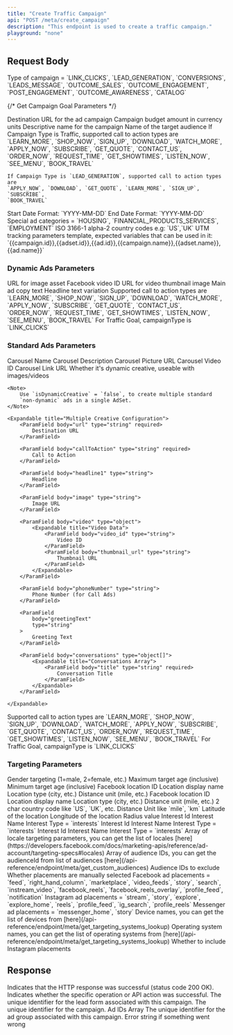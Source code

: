 ```yaml
---
title: "Create Traffic Campaign"
api: "POST /meta/create_campaign"
description: "This endpoint is used to create a traffic campaign."
playground: "none"
---
```


## Request Body

<ParamField body="campaignType" type="string" required>
	Type of campaign = `LINK_CLICKS`, `LEAD_GENERATION`, `CONVERSIONS`,
	`LEADS_MESSAGE`, `OUTCOME_SALES`, `OUTCOME_ENGAGEMENT`, `POST_ENGAGEMENT`,
	`OUTCOME_AWARENESS`, `CATALOG`
</ParamField>

{/* Get Campaign Goal Parameters */}

<ParamField body="url" type="string" required>
	Destination URL for the ad campaign
</ParamField>

<ParamField body="budget" type="number" required>
	Campaign budget amount in currency units
</ParamField>

<ParamField body="campaignName" type="string" required>
	Descriptive name for the campaign
</ParamField>

<ParamField body="audienceName" type="string" required>
	Name of the target audience
</ParamField>

<ParamField body="callToAction" type="string" required>
	If Campaign Type is Traffic, supported call to action types are
	`LEARN_MORE`, `SHOP_NOW`, `SIGN_UP`, `DOWNLOAD`, `WATCH_MORE`, `APPLY_NOW`,
	`SUBSCRIBE`, `GET_QUOTE`, `CONTACT_US`, `ORDER_NOW`, `REQUEST_TIME`,
	`GET_SHOWTIMES`, `LISTEN_NOW`, `SEE_MENU`, `BOOK_TRAVEL`

    If Campaign Type is `LEAD_GENERATION`, supported call to action types are
    `APPLY_NOW`, `DOWNLOAD`, `GET_QUOTE`, `LEARN_MORE`, `SIGN_UP`, `SUBSCRIBE`,
    `BOOK_TRAVEL`

</ParamField>

<ParamField body="startDate" type="string">
	Start Date Format: `YYYY-MM-DD`
</ParamField>

<ParamField body="endDate" type="string">
	End Date Format: `YYYY-MM-DD`
</ParamField>

<ParamField body="specialAdCategories" type="string[]">
	Special ad categories = `HOUSING`, `FINANCIAL_PRODUCTS_SERVICES`,
	`EMPLOYMENT`
</ParamField>

<ParamField body="specialAdCountries" type="string[]">
	ISO 3166-1 alpha-2 country codes e.g: `US`,`UK`
</ParamField>

<ParamField body="utmParams" type="string">
	UTM tracking parameters template, expected variables that can be used in it: `{{campaign.id}},{{adset.id}},{{ad.id}},{{campaign.name}},{{adset.name}},{{ad.name}}`
</ParamField>

### Dynamic Ads Parameters

<ParamField body="images" type="object[]">
	<Expandable title="Image Assets Array">
		<ParamField body="url" type="string" required>
			URL for image asset
		</ParamField>
	</Expandable>

</ParamField>

<ParamField body="videos" type="object[]">
	<Expandable title="Video Assets Array">
		<ParamField body="video_id" type="string" required>
			Facebook video ID
		</ParamField>
		<ParamField body="thumbnail_url" type="string" required>
			URL for video thumbnail image
		</ParamField>
	</Expandable>

</ParamField>

<ParamField body="primaryText" type="object[]">
	<Expandable title="Primary Text Array">
		<ParamField body="text" type="string" required>
			Main ad copy text
		</ParamField>
	</Expandable>

</ParamField>

<ParamField body="headline1" type="object[]">
	<Expandable title="Headline Variations Array">
		<ParamField body="text" type="string" required>
			Headline text variation
		</ParamField>
	</Expandable>

</ParamField>

<ParamField body="callToAction" type="string" required>
	Supported call to action types are `LEARN_MORE`, `SHOP_NOW`, `SIGN_UP`,
	`DOWNLOAD`, `WATCH_MORE`, `APPLY_NOW`, `SUBSCRIBE`, `GET_QUOTE`,
	`CONTACT_US`, `ORDER_NOW`, `REQUEST_TIME`, `GET_SHOWTIMES`, `LISTEN_NOW`,
	`SEE_MENU`, `BOOK_TRAVEL`
</ParamField>

<ParamField body="campaignType" type="string" required>
	For Traffic Goal, campaignType is `LINK_CLICKS`
</ParamField>

### Standard Ads Parameters

<ParamField body="carousel" type="object[]">
	<Expandable title="Carousel Array">
		<ParamField body="name" type="string" required>
			Carousel Name
		</ParamField>
		<ParamField body="description" type="string">
			Carousel Description
		</ParamField>
		<ParamField body="picture" type="string">
			Carousel Picture URL
		</ParamField>
		<ParamField body="video_id" type="string">
			Carousel Video ID
		</ParamField>
		<ParamField body="link" type="string">
			Carousel Link URL
		</ParamField>
	</Expandable>

</ParamField>

<ParamField body="isDynamicCreative" type="boolean" >
	Whether it's dynamic creative, useable with images/videos

    <Note>
    	Use `isDynamicCreative` = `false`, to create multiple standard
    	`non-dynamic` ads in a single AdSet.
    </Note>

</ParamField>

<ParamField body="multipleCreatives" type="object[]">

    <Expandable title="Multiple Creative Configuration">
    	<ParamField body="url" type="string" required>
    		Destination URL
    	</ParamField>

    	<ParamField body="callToAction" type="string" required>
    		Call to Action
    	</ParamField>

    	<ParamField body="headline1" type="string">
    		Headline
    	</ParamField>

    	<ParamField body="image" type="string">
    		Image URL
    	</ParamField>

    	<ParamField body="video" type="object">
    		<Expandable title="Video Data">
    			<ParamField body="video_id" type="string">
    				Video ID
    			</ParamField>
    			<ParamField body="thumbnail_url" type="string">
    				Thumbnail URL
    			</ParamField>
    		</Expandable>
    	</ParamField>

    	<ParamField body="phoneNumber" type="string">
    		Phone Number (for Call Ads)
    	</ParamField>

    	<ParamField
    		body="greetingText"
    		type="string"
    	>
    		Greeting Text
    	</ParamField>

    	<ParamField body="conversations" type="object[]">
    		<Expandable title="Conversations Array">
    			<ParamField body="title" type="string" required>
    				Conversation Title
    			</ParamField>
    		</Expandable>
    	</ParamField>

    </Expandable>

</ParamField>

<ParamField body="callToAction" type="string" required>
	Supported call to action types are `LEARN_MORE`, `SHOP_NOW`, `SIGN_UP`,
	`DOWNLOAD`, `WATCH_MORE`, `APPLY_NOW`, `SUBSCRIBE`, `GET_QUOTE`,
	`CONTACT_US`, `ORDER_NOW`, `REQUEST_TIME`, `GET_SHOWTIMES`, `LISTEN_NOW`,
	`SEE_MENU`, `BOOK_TRAVEL`
</ParamField>

<ParamField body="campaignType" type="string" required>
	For Traffic Goal, campaignType is `LINK_CLICKS`
</ParamField>

### Targeting Parameters

<ParamField body="gender" type="number">
	Gender targeting (1=male, 2=female, etc.)
</ParamField>

<ParamField body="ages" type="object">
	<Expandable title="Age Targeting Object">
		<ParamField body="maxAge" type="number" required>
			Maximum target age (inclusive)
		</ParamField>
		<ParamField body="minAge" type="number" required>
			Minimum target age (inclusive)
		</ParamField>
	</Expandable>
</ParamField>

<ParamField body="locations" type="object[]">
	<Expandable title="Location Targeting Array">
		<ParamField body="id" type="string" required>
			Facebook location ID
		</ParamField>
		<ParamField body="name" type="string" required>
			Location display name
		</ParamField>
		<ParamField body="type" type="string" required>
			Location type (city, etc.)
		</ParamField>
		<ParamField body="distance_unit" type="string" required>
			Distance unit (mile, etc.)
		</ParamField>
	</Expandable>
</ParamField>

<ParamField body="excludedLocations" type="object[]">
	<Expandable title="Location Targeting Array">
		<ParamField body="id" type="string" required>
			Facebook location ID
		</ParamField>
		<ParamField body="name" type="string" required>
			Location display name
		</ParamField>
		<ParamField body="type" type="string" required>
			Location type (city, etc.)
		</ParamField>
		<ParamField body="distance_unit" type="string" required>
			Distance unit (mile, etc.)
		</ParamField>
	</Expandable>
</ParamField>

<ParamField body="proximityTargeting" type="object[]">
	<Expandable title="Proximity Targeting Array">
		<ParamField body="countryName" type="string" required>
			2 char country code like `US`, `UK`, etc.
		</ParamField>
		<ParamField body="distance_unit" type="string" required>
			Distance Unit like `mile`, `km`
		</ParamField>
		<ParamField body="latitude" type="string" required>
			Latitude of the location
		</ParamField>
		<ParamField body="longitude" type="string" required>
			Longitude of the location
		</ParamField>
		<ParamField body="radius" type="string" required>
			Radius value
		</ParamField>
	</Expandable>
</ParamField>

<ParamField body="interests" type="object[]">
	<Expandable title="Interests Array">
		<ParamField body="id" type="string" required>
			Interest Id
		</ParamField>
		<ParamField body="name" type="string" required>
			Interest Name
		</ParamField>
		<ParamField body="type" type="string" required>
			Interest Type = `interests`
		</ParamField>
	</Expandable>
</ParamField>

<ParamField body="narrowInterests" type="object[]">
	<Expandable title="Narrow Interests Array">
		<ParamField body="id" type="string" required>
			Interest Id
		</ParamField>
		<ParamField body="name" type="string" required>
			Interest Name
		</ParamField>
		<ParamField body="type" type="string" required>
			Interest Type = `interests`
		</ParamField>
	</Expandable>
</ParamField>

<ParamField body="furtherInterests" type="object[]">
	<Expandable title="Further Interests Array">
		<ParamField body="id" type="string" required>
			Interest Id
		</ParamField>
		<ParamField body="name" type="string" required>
			Interest Name
		</ParamField>
		<ParamField body="type" type="string" required>
			Interest Type = `interests`
		</ParamField>
	</Expandable>
</ParamField>

<ParamField body="targetLocales" type="number[]">
	Array of locale targeting parameters, you can get the list of locales
	[here](https://developers.facebook.com/docs/marketing-apis/reference/ad-account/targeting-specs#locales)
</ParamField>

<ParamField body="audienceId" type="object[]">
	Array of audience IDs, you can get the audienceId from list of audiences
	[here](/api-reference/endpoint/meta/get_custom_audiences)
</ParamField>

<ParamField body="excludedAudienceIds" type="string[]">
	Audience IDs to exclude
</ParamField>

<ParamField body="manualPlacements" type="boolean">
	Whether placements are manually selected
</ParamField>

<ParamField body="facebook_positions" type="string[]">
	Facebook ad placements = `feed`, `right_hand_column`, `marketplace`,
	`video_feeds`, `story`, `search`, `instream_video`, `facebook_reels`,
	`facebook_reels_overlay`, `profile_feed`, `notification`
</ParamField>

<ParamField body="instagram_positions" type="string[]">
	Instagram ad placements = `stream`, `story`, `explore`, `explore_home`,
	`reels`, `profile_feed`, `ig_search`, `profile_reels`
</ParamField>

<ParamField body="messenger_positions" type="string[]">
	Messenger ad placements = `messenger_home`, `story`
</ParamField>

<ParamField body="userDevices" type="string[]">
	Device names, you can get the list of devices from
	[here](/api-reference/endpoint/meta/get_targeting_systems_lookup)
</ParamField>

<ParamField body="userOS" type="string[]">
	Operating system names, you can get the list of operating systems from
	[here](/api-reference/endpoint/meta/get_targeting_systems_lookup)
</ParamField>

<ParamField body="includeInstagram" type="boolean">
	Whether to include Instagram placements
</ParamField>

## Response

<ResponseField name="success" type="boolean">
	Indicates that the HTTP response was successful (status code 200 OK).
</ResponseField>

<ResponseField name="results" type="object">
	<Expandable title="Results Object">
		<ResponseField name="success" type="boolean">
			Indicates whether the specific operation or API action was
			successful.
		</ResponseField>
		<ResponseField name="campaign" type="object">
			<Expandable title="Campaign Object">
				<ResponseField name="leadFormId" type="string">
					The unique identifier for the lead form associated with this
					campaign.
				</ResponseField>
				<ResponseField name="campaignId" type="string">
					The unique identifier for the campaign.
				</ResponseField>
				<ResponseField name="adId" type="string[]">
					Ad IDs Array
				</ResponseField>
				<ResponseField name="adGroupId" type="string">
					The unique identifier for the ad group associated with this
					campaign.
				</ResponseField>
			</Expandable>
		</ResponseField>
		<ResponseField name="error" type="string">
			Error string if something went wrong
		</ResponseField>
	</Expandable>
</ResponseField>
